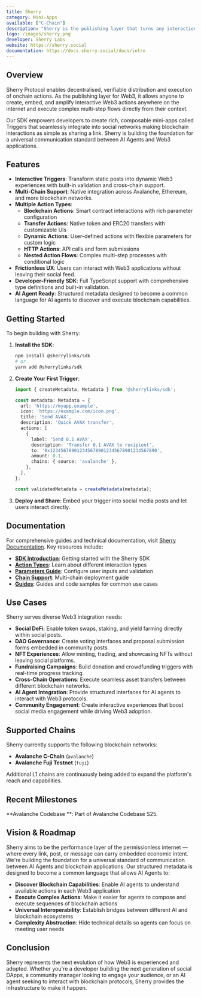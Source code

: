 ```yaml
---
title: Sherry
category: Mini-Apps
available: ["C-Chain"]
description: "Sherry is the publishing layer that turns any interaction — from a tweet to a chatbot message — into a verifiable, tappable onchain action."
logo: /images/sherry.png
developer: Sherry Labs
website: https://sherry.social
documentation: https://docs.sherry.social/docs/intro
---
```


## Overview

Sherry Protocol enables decentralised, verifiable distribution and execution of onchain actions. As the publishing layer for Web3, it allows anyone to create, embed, and amplify interactive Web3 actions anywhere on the internet and execute complex multi-step flows directly from their context.

Our SDK empowers developers to create rich, composable mini-apps called Triggers that seamlessly integrate into social networks making blockchain interactions as simple as sharing a link. Sherry is building the foundation for a universal communication standard between AI Agents and Web3 applications.

## Features

- **Interactive Triggers**: Transform static posts into dynamic Web3 experiences with built-in validation and cross-chain support.
- **Multi-Chain Support**: Native integration across Avalanche, Ethereum, and more blockchain networks.
- **Multiple Action Types**: 
  - **Blockchain Actions**: Smart contract interactions with rich parameter configuration
  - **Transfer Actions**: Native token and ERC20 transfers with customizable UIs
  - **Dynamic Actions**: User-defined actions with flexible parameters for custom logic
  - **HTTP Actions**: API calls and form submissions
  - **Nested Action Flows**: Complex multi-step processes with conditional logic
- **Frictionless UX**: Users can interact with Web3 applications without leaving their social feed.
- **Developer-Friendly SDK**: Full TypeScript support with comprehensive type definitions and built-in validation.
- **AI Agent Ready**: Structured metadata designed to become a common language for AI agents to discover and execute blockchain capabilities.

## Getting Started

To begin building with Sherry:

1. **Install the SDK**:
   ```bash
   npm install @sherrylinks/sdk
   # or
   yarn add @sherrylinks/sdk
   ```

2. **Create Your First Trigger**:
   ```typescript
   import { createMetadata, Metadata } from '@sherrylinks/sdk';

   const metadata: Metadata = {
     url: 'https://myapp.example',
     icon: 'https://example.com/icon.png',
     title: 'Send AVAX',
     description: 'Quick AVAX transfer',
     actions: [
       {
         label: 'Send 0.1 AVAX',
         description: 'Transfer 0.1 AVAX to recipient',
         to: '0x1234567890123456789012345678901234567890',
         amount: 0.1,
         chains: { source: 'avalanche' },
       },
     ],
   };

   const validatedMetadata = createMetadata(metadata);
   ```

3. **Deploy and Share**: Embed your trigger into social media posts and let users interact directly.

## Documentation

For comprehensive guides and technical documentation, visit [Sherry Documentation](https://docs.sherry.social/docs/intro). Key resources include:

- **[SDK Introduction](https://docs.sherry.social/docs/intro)**: Getting started with the Sherry SDK
- **[Action Types](https://docs.sherry.social/docs/api/action-types)**: Learn about different interaction types
- **[Parameters Guide](https://docs.sherry.social/docs/api-reference/parameters/)**: Configure user inputs and validation
- **[Chain Support](https://docs.sherry.social/docs/core-concepts/chains)**: Multi-chain deployment guide
- **[Guides](https://docs.sherry.social/docs/getting-started/examples)**: Guides and code samples for common use cases

## Use Cases

Sherry serves diverse Web3 integration needs:

- **Social DeFi**: Enable token swaps, staking, and yield farming directly within social posts.
- **DAO Governance**: Create voting interfaces and proposal submission forms embedded in community posts.
- **NFT Experiences**: Allow minting, trading, and showcasing NFTs without leaving social platforms.
- **Fundraising Campaigns**: Build donation and crowdfunding triggers with real-time progress tracking.
- **Cross-Chain Operations**: Execute seamless asset transfers between different blockchain networks.
- **AI Agent Integration**: Provide structured interfaces for AI agents to interact with Web3 protocols.
- **Community Engagement**: Create interactive experiences that boost social media engagement while driving Web3 adoption.

## Supported Chains

Sherry currently supports the following blockchain networks:

- **Avalanche C-Chain** (`avalanche`)
- **Avalanche Fuji Testnet** (`fuji`)

Additional L1 chains are continuously being added to expand the platform's reach and capabilities.

## Recent Milestones

**Avalanche Codebase **: Part of Avalanche Codebase S25.

## Vision & Roadmap

Sherry aims to be the performance layer of the permissionless internet — where every link, post, or message can carry embedded economic intent.  We're building the foundation for a universal standard of communication between AI Agents and blockchain applications. Our structured metadata is designed to become a common language that allows AI Agents to:

- **Discover Blockchain Capabilities**: Enable AI agents to understand available actions in each Web3 application
- **Execute Complex Actions**: Make it easier for agents to compose and execute sequences of blockchain actions
- **Universal Interoperability**: Establish bridges between different AI and blockchain ecosystems
- **Complexity Abstraction**: Hide technical details so agents can focus on meeting user needs

## Conclusion

Sherry represents the next evolution of how Web3 is experienced and adopted. Whether you're a developer building the next generation of social DApps, a community manager looking to engage your audience, or an AI agent seeking to interact with blockchain protocols, Sherry provides the infrastructure to make it happen.